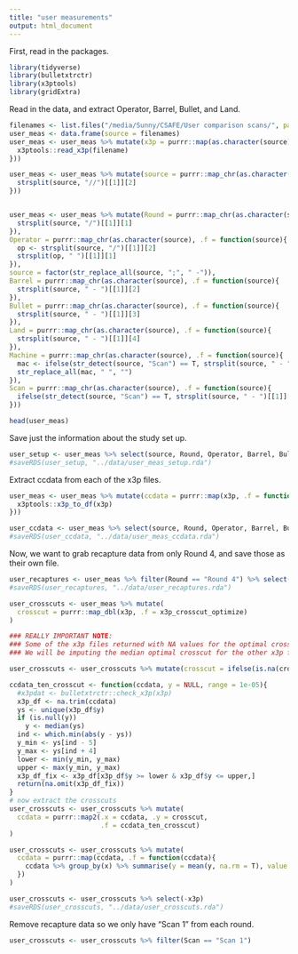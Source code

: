```yaml
---
title: "user measurements"
output: html_document
---
```


First, read in the packages.  

```r
library(tidyverse)
library(bulletxtrctr)
library(x3ptools)
library(gridExtra)
```

Read in the data, and extract Operator, Barrel, Bullet, and Land.  

```r
filenames <- list.files("/media/Sunny/CSAFE/User comparison scans/", pattern = "*.x3p", full.names = T, recursive = T)
user_meas <- data.frame(source = filenames)
user_meas <- user_meas %>% mutate(x3p = purrr::map(as.character(source), .f = function(filename){
  x3ptools::read_x3p(filename)
}))

user_meas <- user_meas %>% mutate(source = purrr::map_chr(as.character(source), .f = function(source){
  strsplit(source, "//")[[1]][2]
}))


user_meas <- user_meas %>% mutate(Round = purrr::map_chr(as.character(source), .f = function(source){
  strsplit(source, "/")[[1]][1]
}), 
Operator = purrr::map_chr(as.character(source), .f = function(source){
  op <- strsplit(source, "/")[[1]][2]
  strsplit(op, " ")[[1]][1]
}), 
source = factor(str_replace_all(source, ";", " -")),
Barrel = purrr::map_chr(as.character(source), .f = function(source){
  strsplit(source, " - ")[[1]][2]
}), 
Bullet = purrr::map_chr(as.character(source), .f = function(source){
  strsplit(source, " - ")[[1]][3]
}), 
Land = purrr::map_chr(as.character(source), .f = function(source){
  strsplit(source, " - ")[[1]][4]
}), 
Machine = purrr::map_chr(as.character(source), .f = function(source){
  mac <- ifelse(str_detect(source, "Scan") == T, strsplit(source, " - ")[[1]][6], strsplit(source, " - ")[[1]][5]) 
  str_replace_all(mac, " ", "")
}), 
Scan = purrr::map_chr(as.character(source), .f = function(source){
  ifelse(str_detect(source, "Scan") == T, strsplit(source, " - ")[[1]][5], "Scan 1")
}))

head(user_meas)
```


Save just the information about the study set up.  
```r
user_setup <- user_meas %>% select(source, Round, Operator, Barrel, Bullet, Land, Machine, Scan)
#saveRDS(user_setup, "../data/user_meas_setup.rda")

```


Extract ccdata from each of the x3p files.  
```r
user_meas <- user_meas %>% mutate(ccdata = purrr::map(x3p, .f = function(x3p){
  x3ptools::x3p_to_df(x3p)
}))

user_ccdata <- user_meas %>% select(source, Round, Operator, Barrel, Bullet, Land, Machine, Scan, ccdata)
#saveRDS(user_ccdata, "../data/user_meas_ccdata.rda")
```


Now, we want to grab recapture data from only Round 4, and save those as their own file.  
```r
user_recaptures <- user_meas %>% filter(Round == "Round 4") %>% select(-ccdata)
#saveRDS(user_recaptures, "../data/user_recaptures.rda")
```




```r
user_crosscuts <- user_meas %>% mutate(
  crosscut = purrr::map_dbl(x3p, .f = x3p_crosscut_optimize)
)

### REALLY IMPORTANT NOTE: 
### Some of the x3p files returned with NA values for the optimal crosscut.
### We will be imputing the median optimal crosscut for the other x3p files.  

user_crosscuts <- user_crosscuts %>% mutate(crosscut = ifelse(is.na(crosscut), median(crosscut, na.rm = T), crosscut))

ccdata_ten_crosscut <- function(ccdata, y = NULL, range = 1e-05){
  #x3pdat <- bulletxtrctr::check_x3p(x3p)
  x3p_df <- na.trim(ccdata)
  ys <- unique(x3p_df$y)
  if (is.null(y))
    y <- median(ys)
  ind <- which.min(abs(y - ys))
  y_min <- ys[ind - 5]
  y_max <- ys[ind + 4]
  lower <- min(y_min, y_max)
  upper <- max(y_min, y_max)
  x3p_df_fix <- x3p_df[x3p_df$y >= lower & x3p_df$y <= upper,]
  return(na.omit(x3p_df_fix))
}
# now extract the crosscuts
user_crosscuts <- user_crosscuts %>% mutate(
  ccdata = purrr::map2(.x = ccdata, .y = crosscut, 
                       .f = ccdata_ten_crosscut)
)

user_crosscuts <- user_crosscuts %>% mutate(
  ccdata = purrr::map(ccdata, .f = function(ccdata){
    ccdata %>% group_by(x) %>% summarise(y = mean(y, na.rm = T), value = mean(value, na.rm = T))
  })
)

user_crosscuts <- user_crosscuts %>% select(-x3p)
#saveRDS(user_crosscuts, "../data/user_crosscuts.rda")
```


Remove recapture data so we only have "Scan 1" from each round.  
```r
user_crosscuts <- user_crosscuts %>% filter(Scan == "Scan 1")
```





